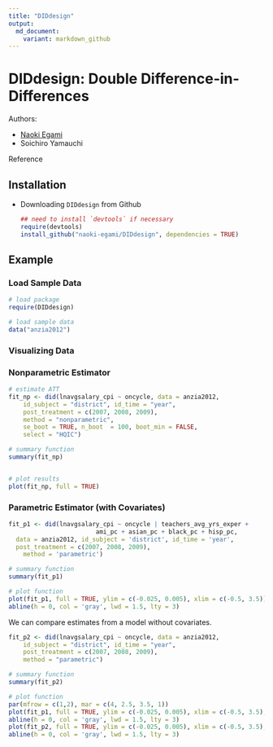 ```yaml
---
title: "DIDdesign"
output: 
  md_document:
    variant: markdown_github
---
```


# DIDdesign: Double Difference-in-Differences 

Authors: 

- [Naoki Egami](https://scholar.princeton.edu/negami/home)
- Soichiro Yamauchi


Reference 

## Installation

- Downloading `DIDdesign` from Github

	```r
	## need to install `devtools` if necessary
	require(devtools)
	install_github("naoki-egami/DIDdesign", dependencies = TRUE)
	```


## Example

### Load Sample Data 


```r
# load package 
require(DIDdesign)

# load sample data 
data("anzia2012")

```


### Visualizing Data


### Nonparametric Estimator 


```r
# estimate ATT 
fit_np <- did(lnavgsalary_cpi ~ oncycle, data = anzia2012,
	id_subject = "district", id_time = "year",
	post_treatment = c(2007, 2008, 2009),
	method = "nonparametric",
	se_boot = TRUE, n_boot  = 100, boot_min = FALSE,
	select = "HQIC")

# summary function 
summary(fit_np)


# plot results 
plot(fit_np, full = TRUE)
```


### Parametric Estimator (with Covariates)

```r
fit_p1 <- did(lnavgsalary_cpi ~ oncycle | teachers_avg_yrs_exper + 
						ami_pc + asian_pc + black_pc + hisp_pc,
  data = anzia2012, id_subject = 'district', id_time = 'year', 
  post_treatment = c(2007, 2008, 2009), 
	method = 'parametric')
```
```r
# summary function 
summary(fit_p1)

# plot function 
plot(fit_p1, full = TRUE, ylim = c(-0.025, 0.005), xlim = c(-0.5, 3.5))
abline(h = 0, col = 'gray', lwd = 1.5, lty = 3)
```


We can compare estimates from a model without covariates. 

```r
fit_p2 <- did(lnavgsalary_cpi ~ oncycle, data = anzia2012,
	id_subject = "district", id_time = "year",
	post_treatment = c(2007, 2008, 2009),
	method = "parametric")

```


```r
# summary function 
summary(fit_p2)

# plot function 
par(mfrow = c(1,2), mar = c(4, 2.5, 3.5, 1))
plot(fit_p1, full = TRUE, ylim = c(-0.025, 0.005), xlim = c(-0.5, 3.5), main = "With Covariates")
abline(h = 0, col = 'gray', lwd = 1.5, lty = 3)
plot(fit_p2, full = TRUE, ylim = c(-0.025, 0.005), xlim = c(-0.5, 3.5), main = 'Without Covariates')
abline(h = 0, col = 'gray', lwd = 1.5, lty = 3)
```
